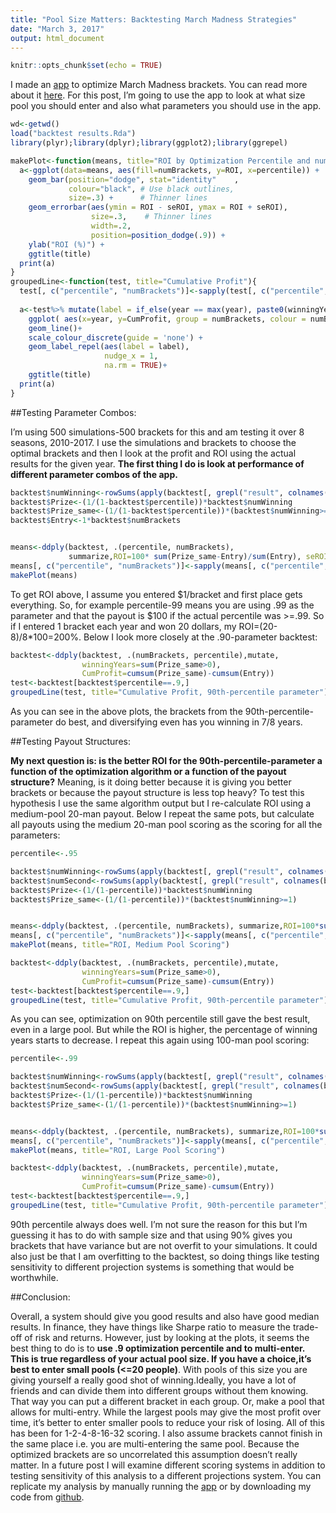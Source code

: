 ```yaml
---
title: "Pool Size Matters: Backtesting March Madness Strategies"
date: "March 3, 2017"
output: html_document
---
```


```r
knitr::opts_chunk$set(echo = TRUE)
```

I made an [app](https://bracketmath.shinyapps.io/ncaa/) to optimize March Madness brackets. You can read more about it [here](https://github.com/dlm1223/march-madness/blob/master/README.md). For this post, I'm going to use the app to look at what size pool you should enter and also what parameters you should use in the app.


```r
wd<-getwd()
load("backtest results.Rda")
library(plyr);library(dplyr);library(ggplot2);library(ggrepel)

makePlot<-function(means, title="ROI by Optimization Percentile and numBrackets"){
  a<-ggplot(data=means, aes(fill=numBrackets, y=ROI, x=percentile)) +  
    geom_bar(position="dodge", stat="identity"    ,
             colour="black", # Use black outlines,
             size=.3) +      # Thinner lines
    geom_errorbar(aes(ymin = ROI - seROI, ymax = ROI + seROI),                
                  size=.3,    # Thinner lines
                  width=.2,
                  position=position_dodge(.9)) + 
    ylab("ROI (%)") +
    ggtitle(title)
  print(a)
}
groupedLine<-function(test, title="Cumulative Profit"){
  test[, c("percentile", "numBrackets")]<-sapply(test[, c("percentile", "numBrackets")], as.factor)
  
  a<-test%>% mutate(label = if_else(year == max(year), paste0(winningYears, "/8 Winning"), ifelse(year==min(year), numBrackets, NA_character_))) %>%
    ggplot( aes(x=year, y=CumProfit, group = numBrackets, colour = numBrackets)) +
    geom_line()+
    scale_colour_discrete(guide = 'none') +
    geom_label_repel(aes(label = label),
                     nudge_x = 1,
                     na.rm = TRUE)+
    ggtitle(title)
  print(a)
}
```

##Testing Parameter Combos:

I'm using 500 simulations-500 brackets for this and am testing it over 8 seasons, 2010-2017. I use the simulations and brackets to choose the optimal brackets and then I look at the profit and ROI using the actual results for the given year. **The first thing I do is look at performance of different parameter combos of the app.**


```r
backtest$numWinning<-rowSums(apply(backtest[, grepl("result", colnames(backtest))],2, function(x) x>=backtest$percentile  ), na.rm=T)
backtest$Prize<-(1/(1-backtest$percentile))*backtest$numWinning
backtest$Prize_same<-(1/(1-backtest$percentile))*(backtest$numWinning>=1)
backtest$Entry<-1*backtest$numBrackets


means<-ddply(backtest, .(percentile, numBrackets),
             summarize,ROI=100* sum(Prize_same-Entry)/sum(Entry), seROI=100*sd((Prize_same-Entry)/Entry)/length(year))
means[, c("percentile", "numBrackets")]<-sapply(means[, c("percentile", "numBrackets")], as.factor)
makePlot(means)

```

To get ROI above, I assume you entered $1/bracket and first place gets everything. So, for example percentile-99 means you are using .99 as the parameter and that the payout is $100 if the actual percentile was >=.99. So if I entered 1 bracket each year and won 20 dollars, my ROI=(20-8)/8*100=200%. Below I look more closely at the .90-parameter backtest:


```r
backtest<-ddply(backtest, .(numBrackets, percentile),mutate,
                winningYears=sum(Prize_same>0),
                CumProfit=cumsum(Prize_same)-cumsum(Entry))
test<-backtest[backtest$percentile==.9,]
groupedLine(test, title="Cumulative Profit, 90th-percentile parameter")

```

As you can see in the above plots, the brackets from the 90th-percentile-parameter do best, and diversifying even has you winning in 7/8 years.

##Testing Payout Structures:

 **My next question is: is the better ROI for the 90th-percentile-parameter a function of the optimization algorithm or a function of the payout structure?** Meaning, is it doing better because it is giving you better brackets or because the payout structure is less top heavy? To test this hypothesis I use the same algorithm output but I re-calculate ROI using a medium-pool 20-man payout. Below I repeat the same pots, but calculate all payouts using the medium 20-man pool scoring as the scoring for all the parameters:


```r
percentile<-.95

backtest$numWinning<-rowSums(apply(backtest[, grepl("result", colnames(backtest))],2, function(x) x>=percentile  ), na.rm=T)
backtest$numSecond<-rowSums(apply(backtest[, grepl("result", colnames(backtest))],2, function(x) x<percentile & x>=percentile-(1-percentile) ), na.rm=T)
backtest$Prize<-(1/(1-percentile))*backtest$numWinning
backtest$Prize_same<-(1/(1-percentile))*(backtest$numWinning>=1)


means<-ddply(backtest, .(percentile, numBrackets), summarize,ROI=100*sum(Prize_same-Entry)/sum(Entry), seROI=100*sd((Prize_same-Entry)/Entry)/length(year))
means[, c("percentile", "numBrackets")]<-sapply(means[, c("percentile", "numBrackets")], as.factor)
makePlot(means, title="ROI, Medium Pool Scoring")

backtest<-ddply(backtest, .(numBrackets, percentile),mutate,
                winningYears=sum(Prize_same>0),
                CumProfit=cumsum(Prize_same)-cumsum(Entry))
test<-backtest[backtest$percentile==.9,]
groupedLine(test, title="Cumulative Profit, 90th-percentile parameter")

```


As you can see, optimization on 90th percentile still gave the best result, even in a large pool. But while the ROI is higher, the percentage of winning years starts to decrease. I repeat this again using 100-man pool scoring:

```r
percentile<-.99

backtest$numWinning<-rowSums(apply(backtest[, grepl("result", colnames(backtest))],2, function(x) x>=percentile  ), na.rm=T)
backtest$numSecond<-rowSums(apply(backtest[, grepl("result", colnames(backtest))],2, function(x) x<percentile & x>=percentile-(1-percentile) ), na.rm=T)
backtest$Prize<-(1/(1-percentile))*backtest$numWinning
backtest$Prize_same<-(1/(1-percentile))*(backtest$numWinning>=1)


means<-ddply(backtest, .(percentile, numBrackets), summarize,ROI=100*sum(Prize_same-Entry)/sum(Entry), seROI=100*sd((Prize_same-Entry)/Entry)/length(year))
means[, c("percentile", "numBrackets")]<-sapply(means[, c("percentile", "numBrackets")], as.factor)
makePlot(means, title="ROI, Large Pool Scoring")

backtest<-ddply(backtest, .(numBrackets, percentile),mutate,
                winningYears=sum(Prize_same>0),
                CumProfit=cumsum(Prize_same)-cumsum(Entry))
test<-backtest[backtest$percentile==.9,]
groupedLine(test, title="Cumulative Profit, 90th-percentile parameter")

```


90th percentile always does well. I'm not sure the reason for this but I'm guessing it has to do with sample size and that using 90% gives you brackets that have variance but are not overfit to your simulations. It could also just be that I am overfitting to the backtest, so doing things like testing sensitivity to different projection systems is something that would be worthwhile.

##Conclusion:

Overall, a system should give you good results and also have good median results. In finance, they have things like Sharpe ratio to measure the trade-off of risk and returns. However, just by looking at the plots, it seems the best thing to do is to **use .9 optimization percentile and to multi-enter. This is true regardless of your actual pool size. If you have a choice,it's best to enter small pools (<=20 people)**. With pools of this size you are giving yourself a really good shot of winning.Ideally, you have a lot of friends and can divide them into different groups without them knowing. That way you can put a different bracket in each group. Or, make a pool that allows for multi-entry. While the largest pools may give the most profit over time, it's better to enter smaller pools to reduce your risk of losing. All of this has been for 1-2-4-8-16-32 scoring. I also assume brackets cannot finish in the same place i.e. you are multi-entering the same pool. Because the optimized brackets are so uncorrelated this assumption doesn't really matter. In a future post I will examine different scoring systems in addition to testing sensitivity of this analysis to a different projections system. You can replicate my analysis by manually running the [app](https://bracketmath.shinyapps.io/ncaa/) or by downloading my code from [github](https://github.com/dlm1223/march-madness/tree/master/Backtest%20files).





